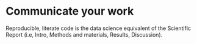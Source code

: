 # Communicate your work

Reproducible, literate code is the data science equivalent of the Scientific Report (i.e, Intro, Methods and materials, Results, Discussion).
